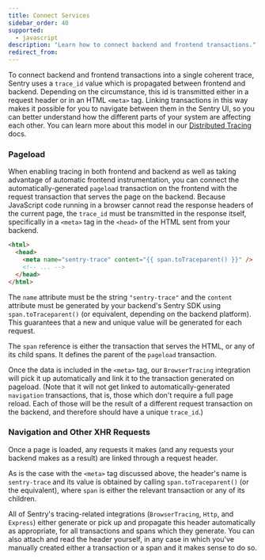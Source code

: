 ```yaml
---
title: Connect Services
sidebar_order: 40
supported:
  - javascript
description: "Learn how to connect backend and frontend transactions."
redirect_from:
---
```


To connect backend and frontend transactions into a single coherent trace, Sentry uses a `trace_id` value which is propagated between frontend and backend. Depending on the circumstance, this id is transmitted either in a request header or in an HTML `<meta>` tag. Linking transactions in this way makes it possible for you to navigate between them in the Sentry UI, so you can better understand how the different parts of your system are affecting each other. You can learn more about this model in our [Distributed Tracing](/product/performance/distributed-tracing/) docs.

### Pageload

When enabling tracing in both frontend and backend as well as taking advantage of automatic frontend instrumentation, you can connect the automatically-generated `pageload` transaction on the frontend with the request transaction that serves the page on the backend. Because JavaScript code running in a browser cannot read the response headers of the current page, the `trace_id` must be transmitted in the response itself, specifically in a `<meta>` tag in the `<head>` of the HTML sent from your backend.

```html
<html>
  <head>
    <meta name="sentry-trace" content="{{ span.toTraceparent() }}" />
    <!-- ... -->
  </head>
</html>
```

The `name` attribute must be the string `"sentry-trace"` and the `content` attribute must be generated by your backend's Sentry SDK using `span.toTraceparent()` (or equivalent, depending on the backend platform). This guarantees that a new and unique value will be generated for each request.

The `span` reference is either the transaction that serves the HTML, or any of its child spans. It defines the parent of the `pageload` transaction.

Once the data is included in the `<meta>` tag, our `BrowserTracing` integration will pick it up automatically and link it to the transaction generated on pageload. (Note that it will not get linked to automatically-generated `navigation` transactions, that is, those which don't require a full page reload. Each of those will be the result of a different request transaction on the backend, and therefore should have a unique `trace_id`.)

### Navigation and Other XHR Requests

Once a page is loaded, any requests it makes (and any requests your backend makes as a result) are linked through a request header.

As is the case with the `<meta>` tag discussed above, the header's name is `sentry-trace` and its value is obtained by calling `span.toTraceparent()` (or the equivalent), where `span` is either the relevant transaction or any of its children.

All of Sentry's tracing-related integrations (`BrowserTracing`, `Http`, and `Express`) either generate or pick up and propagate this header automatically as appropriate, for all transactions and spans which they generate. You can also attach and read the header yourself, in any case in which you've manually created either a transaction or a span and it makes sense to do so.
